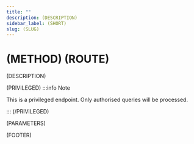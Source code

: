 ```yaml
---
title: ""
description: (DESCRIPTION)
sidebar_label: (SHORT)
slug: (SLUG)
---
```



# <Highlight color="(METHOD_COLOUR)">(METHOD)</Highlight> (ROUTE)

(DESCRIPTION)

(PRIVILEGED)
:::info Note

This is a privileged endpoint. Only authorised queries will be processed.

:::
(/PRIVILEGED)

(PARAMETERS)

(FOOTER)
